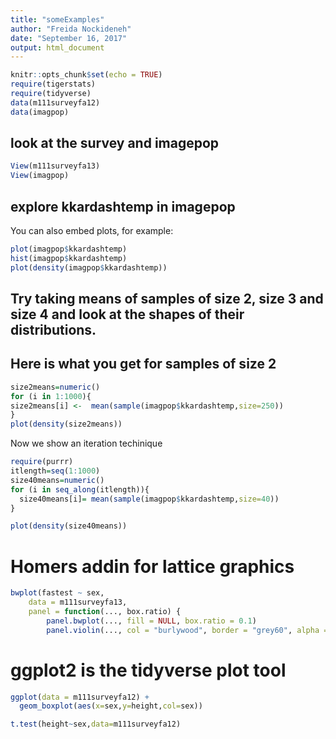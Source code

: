 ---
title: "someExamples"
author: "Freida Nockideneh"
date: "September 16, 2017"
output: html_document
---

```{r setup, include=FALSE}
knitr::opts_chunk$set(echo = TRUE)
require(tigerstats)
require(tidyverse)
data(m111surveyfa12)
data(imagpop)
```

## look at the survey and imagepop


```{r }
View(m111surveyfa13)
View(imagpop)
```

## explore kkardashtemp in imagepop

You can also embed plots, for example:

```{r }
plot(imagpop$kkardashtemp)
hist(imagpop$kkardashtemp)
plot(density(imagpop$kkardashtemp))
```

## Try taking means of samples of size 2, size 3 and size 4 and look at the shapes of their distributions.


## Here is what you get for samples of size 2


```{r}
size2means=numeric()
for (i in 1:1000){
size2means[i] <-  mean(sample(imagpop$kkardashtemp,size=250))
}
plot(density(size2means))
```
Now we show an iteration  techinique

```{r}
require(purrr)
itlength=seq(1:1000)
size40means=numeric()
for (i in seq_along(itlength)){
  size40means[i]= mean(sample(imagpop$kkardashtemp,size=40))
}

plot(density(size40means))

```

# Homers addin for lattice graphics

```{r}
bwplot(fastest ~ sex,
	data = m111surveyfa13,
	panel = function(..., box.ratio) {
		panel.bwplot(..., fill = NULL, box.ratio = 0.1)
		panel.violin(..., col = "burlywood", border = "grey60", alpha = 0.5, varwidth = FALSE)})
```

# ggplot2 is the tidyverse plot tool

```{r}
ggplot(data = m111surveyfa12) +
  geom_boxplot(aes(x=sex,y=height,col=sex))
```
```{r}
t.test(height~sex,data=m111surveyfa12)
```

